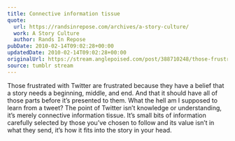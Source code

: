 ```yaml
---
title: Connective information tissue
quote:
  url: https://randsinrepose.com/archives/a-story-culture/
  work: A Story Culture
  author: Rands In Repose
pubDate: 2010-02-14T09:02:28+00:00
updatedDate: 2010-02-14T09:02:28+00:00
originalUrl: https://stream.anglepoised.com/post/388710248/those-frustrated-with-twitter-are-frustrated
source: tumblr stream
---
```


Those frustrated with Twitter are frustrated because they have a belief that a story needs a beginning, middle, and end. And that it should have all of those parts before it’s presented to them. What the hell am I supposed to learn from a tweet? The point of Twitter isn’t knowledge or understanding, it’s merely connective information tissue. It’s small bits of information carefully selected by those you’ve chosen to follow and its value isn’t in what they send, it’s how it fits into the story in your head.
